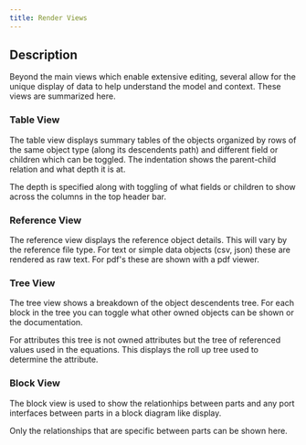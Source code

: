 ```yaml
---
title: Render Views
---
```


## Description
Beyond the main views which enable extensive editing, several allow for the unique display of data to help understand the model and context. These views are summarized here.

### Table View
The table view displays summary tables of the objects organized by rows of the same object type (along its descendents path) and different field or children which can be toggled. The indentation shows the parent-child relation and what depth it is at. 

The depth is specified along with toggling of what fields or children to show across the columns in the top header bar. 


### Reference View
The reference view displays the reference object details. This will vary by the reference file type. For text or simple data objects (csv, json) these are rendered as raw text. For pdf's these are shown with a pdf viewer.

### Tree View
The tree view shows a breakdown of the object descendents tree. For each block in the tree you can toggle what other owned objects can be shown or the documentation. 

For attributes this tree is not owned attributes but the tree of referenced values used in the equations. This displays the roll up tree used to determine the attribute.


### Block View
The block view is used to show the relationhips between parts and any port interfaces between parts in a block diagram like display.

<Note>Only the relationships that are specific between parts can be shown here.</Note>

